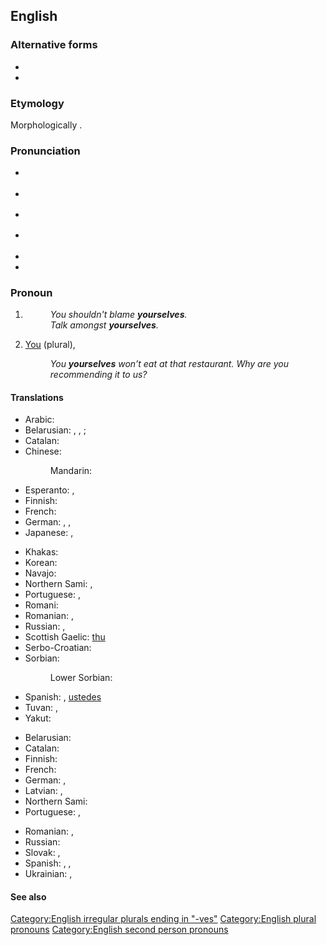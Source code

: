 ==English==

===Alternative forms===
* {{l|en|yerselves}}
* {{l|en|yoselves}}

===Etymology===
Morphologically {{suffix|en|your|selves}}.

===Pronunciation===
* {{a|GA|strong}} {{IPA|en|/jɔɹˈsɛlvz/|/jʊɹˈsɛlvz/}}
* {{a|GA|weak}} {{IPA|en|/jɚˈsɛlvz/}}
* {{a|RP|strong}} {{IPA|en|/jɔːˈsɛlvz/|/jʊəˈsɛlvz/}}
* {{a|RP|weak}} {{IPA|en|/jəˈsɛlvz/}}
* {{rhymes|en|ɛlvz|s=2}}
* {{hyph|en|your|selves}}

===Pronoun===
{{en-pron|desc=second person|plural of|yourself|plural reflexive of|you}}

# {{lb|en|reflexive pronoun}} {{non-gloss definition|Inflection of [[you]] (plural) used as the object of a verb or non-[[locative]] preposition in a clause whose subject is the same (the people addressed).}}
#: ''You shouldn't blame '''yourselves'''.''
#: ''Talk amongst '''yourselves'''.''
# {{lb|en|emphatic}} [[you|You]] (plural), {{non-gloss definition|used to intensify the subject as the group addressed.}}
#: ''You '''yourselves''' won’t eat at that restaurant. Why are you recommending it to us?''

====Translations====
{{trans-top|you (referring to the people being spoken to, previously mentioned)}}
* Arabic: {{t|ar|انفسكم|alt=أَنْفُسُكُم}}
* Belarusian: {{t|be|сябе́}} {{qualifier|accusative, genitive}}, {{t|be|сабе́}} {{qualifier|dative, locative}}, {{t|be|сабо́й}} {{qualifier|instrumental}}; {{t|be|-цца}} {{qualifier|verb ending}}
* Catalan: {{t+|ca|us}}
* Chinese:
*: Mandarin: {{t|cmn|[[你們]][[自己]]|sc=Hani}}
* Esperanto: {{t+|eo|vi}}, {{t+|eo|vin}}
* Finnish: {{t+|fi|itsenne}}
* French: {{qualifier|reflexive}} {{t+|fr|vous}}
* German: {{t|de|Sie selbst}}, {{t+|de|sich}}, {{qualifier|informal plural, reflexive of "ihr"}} {{t+|de|euch}}
* Japanese: {{t|ja|ご自分|sc=Jpan}}, {{t|ja|御自分|tr=ごじぶん, go-jibun|sc=Jpan}}
{{trans-mid}}
* Khakas: {{t|kjh|позыңар}}
* Korean: {{t|ko|당신 자신}}
* Navajo: {{t|nv|tʼáá nihí}}
* Northern Sami: {{t|se|iežade|d}}, {{t|se|iežadet|p}}
* Portuguese: {{t|pt|[[vós]]/[[vocês]] [[mesmos]]|m}}, {{t|pt|[[vós]]/[[vocês]] [[mesmas]]|f}}
* Romani: {{t|rom|tumen}}
* Romanian: {{t|ro|înșivă|m-p}}, {{t|ro|însevă|f-p}}
* Russian: {{t+|ru|себя́}}, {{t|ru|вы са́ми}}
* Scottish Gaelic: [[thu]] {{t|sg|fèin}}
* Serbo-Croatian: {{t+|sh|sebe}}
* Sorbian:
*: Lower Sorbian: {{t|dsb|se}}
* Spanish: {{t+|es|se}}, [[ustedes]] {{t+|es|mismos}}
* Tuvan: {{t|tyv|бодуңар}}, {{t|tyv|боттарыңар}}
* Yakut: {{t|sah|бэйэҕит}}
{{trans-bottom}}

{{trans-top|intensifier}}
* Belarusian: {{t|be|[[вы]] [[сам|са́мі]]}}
* Catalan: {{t+|ca|mateix|alt=mateixos}}
* Finnish: {{t+|fi|itse}}
* French: {{t+|fr|vous-mêmes}}
* German: {{t|de|Sie selbst}}, {{qualifier|informal plural}} {{t|de|ihr selbst}}
* Latvian: {{t|lv|jūs paši|m-p}}, {{t|lv|jūs pašas|f-p}}
* Northern Sami: {{t|se|ieža}}
* Portuguese: {{t|pt|[[vós]]/[[vocês]] [[mesmos]]|m}}, {{t|pt|[[vós]]/[[vocês]] [[mesmas]]|f}}
{{trans-mid}}
* Romanian: {{t|ro|voi înșivă|m-p}}, {{t|ro|voi însevă|f-p}}
* Russian: {{t|ru|[[вы]] [[сам|са́ми]]}}
* Slovak: {{t|sk|vy sami}}, {{t|sk|vy same}}
* Spanish: {{t|es|sí mismos}}, {{qualifier|informal}} {{t|es|vosotros mismos}}, {{qualifier|formal}} {{t|es|ustedes mismos}}
* Ukrainian: {{t|uk|ви сами́|sc=Cyrl}}, {{t|uk|ви самі́|sc=Cyrl}}
{{trans-bottom}}

====See also====
{{English personal pronouns}}

[[Category:English irregular plurals ending in "-ves"]]
[[Category:English plural pronouns]]
[[Category:English second person pronouns]]
